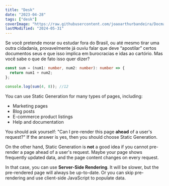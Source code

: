 ```yaml
---
title: "Desk"
date: "2023-04-28"
tags: ["desk"]
coverImage: "https://raw.githubusercontent.com/joaoarthurbandeira/DocmaBlogPosts/main/images/desk.jpeg"
lastModified: "2024-05-31"
---
```


Se você pretende morar ou estudar fora do Brasil, ou até mesmo tirar uma outra cidadania, provavelmente já ouviu falar que deve “apostilar” certos documentos seus e que isso implica em burocracias e idas ao cartório. Mas você sabe o que de fato isso quer dizer?

```ts
const sum = (num1: number, num2: number): number => {
  return num1 + num2;
};

console.log(sum(4, 8)); //12
```

You can use Static Generation for many types of pages, including:

- Marketing pages
- Blog posts
- E-commerce product listings
- Help and documentation

You should ask yourself: "Can I pre-render this page **ahead** of a user's request?" If the answer is yes, then you should choose Static Generation.

<CustomImage
  src="https://raw.githubusercontent.com/joaoarthurbandeira/DocmaBlogPosts/main/images/NextLevel1.png"
  alt="Warning: Next Level Ahead"
/>

On the other hand, Static Generation is **not** a good idea if you cannot pre-render a page ahead of a user's request. Maybe your page shows frequently updated data, and the page content changes on every request.

In that case, you can use **Server-Side Rendering**. It will be slower, but the pre-rendered page will always be up-to-date. Or you can skip pre-rendering and use client-side JavaScript to populate data.
